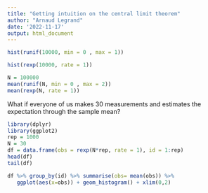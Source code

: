 ```yaml
---
title: "Getting intuition on the central limit theorem"
author: "Arnaud Legrand"
date: '2022-11-17'
output: html_document
---
```


```r
hist(runif(10000, min = 0 , max = 1))
```

```r
hist(rexp(10000, rate = 1))
```

```r
N = 100000
mean(runif(N, min = 0 , max = 2))
mean(rexp(N, rate = 1))
```
What if everyone of us makes 30 measurements and estimates the expectation through the sample mean?
```r
library(dplyr)
library(ggplot2)
rep = 1000
N = 30
df = data.frame(obs = rexp(N*rep, rate = 1), id = 1:rep)
head(df)
tail(df)
```

```r
df %>% group_by(id) %>% summarise(obs= mean(obs)) %>%
   ggplot(aes(x=obs)) + geom_histogram() + xlim(0,2)
```

